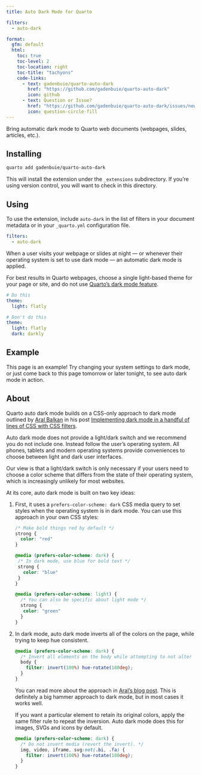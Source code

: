 ```yaml
---
title: Auto Dark Mode for Quarto

filters:
  - auto-dark

format:
  gfm: default
  html:
    toc: true
    toc-level: 2
    toc-location: right
    toc-title: "tachyons"
    code-links:
      - text: gadenbuie/quarto-auto-dark
        href: "https://github.com/gadenbuie/quarto-auto-dark"
        icon: github
      - text: Question or Issue?
        href: "https://github.com/gadenbuie/quarto-auto-dark/issues/new"
        icon: question-circle-fill
---
```


Bring automatic dark mode to Quarto web documents (webpages, slides, articles, etc.).

## Installing

```bash
quarto add gadenbuie/quarto-auto-dark
```

This will install the extension under the `_extensions` subdirectory.
If you're using version control, you will want to check in this directory.

## Using

To use the extension, include `auto-dark` in the list of filters in your document metadata or in your `_quarto.yml` configuration file.

```yaml
filters:
  - auto-dark
```

When a user visits your webpage or slides at night —
or whenever their operating system is set to use dark mode —
an automatic dark mode is applied.

For best results in Quarto webpages,
choose a single light-based theme for your page or site,
and do not use [Quarto's dark mode feature](https://quarto.org/docs/websites/website-tools.html#dark-mode).

```yaml
# Do this
theme:
  light: flatly

# Don't do this
theme:
  light: flatly
  dark: darkly
```

## Example

This page is an example!
Try changing your system settings to dark mode,
or just come back to this page tomorrow or later tonight,
to see auto dark mode in action.

## About

Quarto auto dark mode builds on a CSS-only approach to dark mode
outlined by [Aral Balkan](https://ar.al/) in his post
[Implementing dark mode in a handful of lines of CSS with CSS filters](https://ar.al/2021/08/24/implementing-dark-mode-in-a-handful-of-lines-of-css-with-css-filters/).

Auto dark mode does not provide a light/dark switch and we recommend you do not include one.
Instead follow the user's operating system.
All phones, tablets and modern operating systems provide conveniences to choose between light and dark user interfaces.

Our view is that a light/dark switch is only necessary if your users need to choose a color scheme that differs from the state of their operating system, which is increasingly unlikely for most websites.

At its core, auto dark mode is built on two key ideas:

1. First, it uses a `prefers-color-scheme: dark` CSS media query to set styles when the operating system is in dark mode.
   You can use this approach in your own CSS styles:

   ```css
   /* Make bold things red by default */
   strong {
     color: "red"
   }

   @media (prefers-color-scheme: dark) {
    /* In dark mode, use blue for bold text */
    strong {
      color: "blue"
    }
   }

   @media (prefers-color-scheme: light) {
     /* You can also be specific about light mode */
     strong {
      color: "green"
     }
   }
   ```

2. In dark mode, auto dark mode inverts all of the colors on the page, while trying to keep hue consistent.

   ```css
   @media (prefers-color-scheme: dark) {
     /* Invert all elements on the body while attempting to not alter the hue substantially. */
     body {
       filter: invert(100%) hue-rotate(180deg);
     }
   }
   ```

   You can read more about the approach in [Aral's blog post](https://ar.al/2021/08/24/implementing-dark-mode-in-a-handful-of-lines-of-css-with-css-filters/).
   This is definitely a big hammer approach to dark mode, but in most cases it works well.

   If you want a particular element to retain its original colors, apply the same filter rule to repeat the inversion.
   Auto dark mode does this for images, SVGs and icons by default.

   ```css
   @media (prefers-color-scheme: dark) {
     /* Do not invert media (revert the invert). */
     img, video, iframe, svg:not(.bi, .fa) {
       filter: invert(100%) hue-rotate(180deg);
     }
   }
   ```


